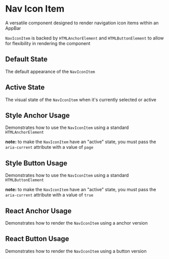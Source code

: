 
<Meta of={NavIconItemStories} />

# Nav Icon Item

A versatile component designed to render navigation icon items within an AppBar

`NavIconItem` is backed by `HTMLAnchorElement` and `HTMLButtonElement` to allow for flexibility in rendering the component

<Controls />

## Default State

The default appearance of the `NavIconItem`

<Canvas of={NavIconItemStories.Default} />

## Active State

The visual state of the `NavIconItem` when it's currently selected or active

<Canvas of={NavIconItemStories.ActiveState} />

## Style Anchor Usage

Demonstrates how to use the `NavIconItem` using a standard `HTMLAnchorElement`

**note:** to make the `NavIconItem` have an "active" state, you must pass the `aria-current` attribute with a value of `page`

<Canvas of={NavIconItemStories.StyleAnchorUsage} />

<RenderHtmlMarkup of={NavIconItemStories.StyleAnchorUsage} />

## Style Button Usage

Demonstrates how to use the `NavIconItem` using a standard `HTMLButtonElement`

**note:** to make the `NavIconItem` have an "active" state, you must pass the `aria-current` attribute with a value of `true`

<Canvas of={NavIconItemStories.StyleButtonUsage} />

<RenderHtmlMarkup of={NavIconItemStories.StyleButtonUsage} />

## React Anchor Usage

Demonstrates how to render the `NavIconItem` using a anchor version

<Canvas of={NavIconItemStories.ReactAnchorUsage} />

<RenderHtmlMarkup of={NavIconItemStories.ReactAnchorUsage} />

## React Button Usage

Demonstrates how to render the `NavIconItem` using a button version

<Canvas of={NavIconItemStories.ReactButtonUsage} />

<RenderHtmlMarkup of={NavIconItemStories.ReactButtonUsage} />
